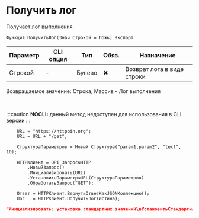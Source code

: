 ﻿---
sidebar_position: 8
description: Получить лог  и другие функции для работы с HTTP-клиент в Открытом пакете интеграций - бесплатной open-source библиотеке интеграций для 1С:Предприятие 8, OneScript и CLI
keywords: [1C, 1С, 1С:Предприятие, 1С:Предприятие 8.3, API, Интеграция, Сервисы, Обмен, OneScript, CLI, HTTP-клиент]
---


# Получить лог 
 Получает лог выполнения



`Функция ПолучитьЛог(Знач Строкой = Ложь) Экспорт`

  | Параметр | CLI опция | Тип | Обяз. | Назначение |
  |-|-|-|-|-|
  | Строкой | - | Булево | &#x2716; | Возврат лога в виде строки |

  
  Возвращаемое значение:   Строка, Массив - Лог выполнения

<br/>


:::caution
**NOCLI:** данный метод недоступен для использования в CLI версии
:::
<br/>



```bsl title="Пример использования для 1С:Предприятие/OneScript"
    URL = "https://httpbin.org";
    URL = URL + "/get";

    СтруктураПараметров = Новый Структура("param1,param2", "text", 10);

    HTTPКлиент = OPI_ЗапросыHTTP
        .НовыйЗапрос()
        .Инициализировать(URL)
        .УстановитьПараметрыURL(СтруктураПараметров)
        .ОбработатьЗапрос("GET");

    Ответ = HTTPКлиент.ВернутьОтветКакJSONКоллекцию();
    Лог   = HTTPКлиент.ПолучитьЛог(Истина);
```
    



```json title="Результат"
"Инициализировать: установка стандартных значений\nУстановитьСтандартныеНастройки: установка настроек\nУстановитьURL: установка значения\nРазбитьURL: разбиение запроса на составные части\nРазбитьURL: Защищенное = True\nРазбитьURL: Адрес = /get\nРазбитьURL: Домен = httpbin.org\nРазбитьURL: Порт = 443\nРазбитьURL: Сервер = https://httpbin.org\nУстановитьПараметрыURL: установка параметров\nОбработатьЗапрос: формирование объекта HTTPЗапроса\nСформироватьЗапрос: Добавление параметров\nПараметрыЗапросаВСтроку: Получение коллекции КлючЗначение\nПараметрыЗапросаВСтроку: Добавление параметров\nСформироватьЗапрос: Создание объекта запроса\nСформироватьЗапрос: Создание объекта соединения\nОбработатьЗапрос: перенос тела в объект HTTPЗапроса\nДополнитьЗаголовки: установка Content-Length\nДополнитьЗаголовки: установка заголовка ожидания gzip"
```
